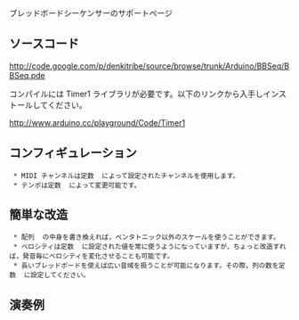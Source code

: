 ブレッドボードシーケンサーのサポートページ

==ソースコード==
http://code.google.com/p/denkitribe/source/browse/trunk/Arduino/BBSeq/BBSeq.pde

コンパイルには Timer1 ライブラリが必要です。以下のリンクから入手しインストールしてください。

http://www.arduino.cc/playground/Code/Timer1

==コンフィギュレーション==
  * MIDI チャンネルは定数 {{{kChannel}}} によって設定されたチャンネルを使用します。
  * テンポは定数 {{{kBpm}}} によって変更可能です。

==簡単な改造==
  * 配列 {{{pitchArray}}} の中身を書き換えれば，ペンタトニック以外のスケールを使うことができます。
  * ベロシティは定数 {{{kVelocity}}} に設定された値を常に使うようになっていますが，ちょっと改造すれば，発音毎にベロシティを変化させることも可能です。
  * 長いブレッドボードを使えば広い音域を扱うことが可能になります。その際，列の数を定数 {{{kNumPitch}}} に設定してください。

==演奏例==
<wiki:video url="http://www.youtube.com/watch?v=PyQkUt-lY1g"/>